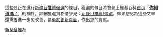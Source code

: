 這些是正在進行[[Wikipedia:新條目推薦/候選|新條目推薦候選]]的條目，獲選的條目將會登上維基百科[[Wikipedia:首页|首页]]「'''[[:Template:dyk|你知道嗎？]]'''」的欄位。詳細獲選資格請參見：[[Wikipedia:新條目推薦/候選|新條目推薦/候選]]。如果您認為這些文章還需要進一步的改善，請[[Wikipedia:勇於更新頁面|勇於更新頁面]]，作出您的貢獻。

[[Category:新条目推荐|]]